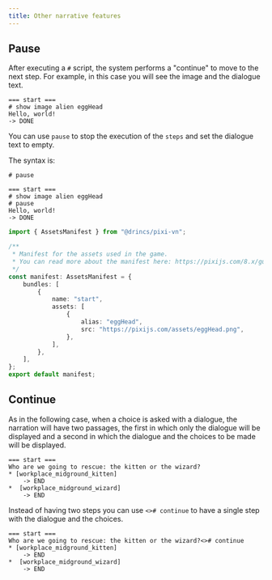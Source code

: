 ```yaml
---
title: Other narrative features
---
```


## Pause

After executing a `#` script, the system performs a <DynamicLink href="/start/labels-flow#continue">"continue"</DynamicLink> to move to the next step. For example, in this case you will see the image and the dialogue text.

```ink
=== start ===
# show image alien eggHead
Hello, world!
-> DONE
```

You can use `pause` to stop the execution of the `steps` and set the dialogue text to empty.

The syntax is:

```ink
# pause
```

```ink tab="ink/start.ink"
=== start ===
# show image alien eggHead
# pause
Hello, world!
-> DONE
```

```ts tab="assets/manifest.ts"
import { AssetsManifest } from "@drincs/pixi-vn";

/**
 * Manifest for the assets used in the game.
 * You can read more about the manifest here: https://pixijs.com/8.x/guides/components/assets#loading-multiple-assets
 */
const manifest: AssetsManifest = {
    bundles: [
        {
            name: "start",
            assets: [
                {
                    alias: "eggHead",
                    src: "https://pixijs.com/assets/eggHead.png",
                },
            ],
        },
    ],
};
export default manifest;
```

<PauseExample />

## Continue

As in the following case, when a choice is asked with a dialogue, the narration will have two passages, the first in which only the dialogue will be displayed and a second in which the dialogue and the choices to be made will be displayed.

```ink
=== start ===
Who are we going to rescue: the kitten or the wizard?
* [workplace_midground_kitten] 
    -> END
*  [workplace_midground_wizard]
    -> END
```

Instead of having two steps you can use `<># continue` to have a single step with the dialogue and the choices.

```ink
=== start ===
Who are we going to rescue: the kitten or the wizard?<># continue
* [workplace_midground_kitten] 
    -> END
*  [workplace_midground_wizard]
    -> END
```
